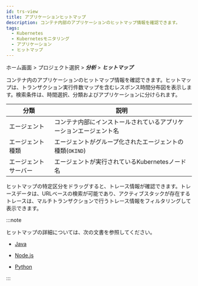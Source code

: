 ```yaml
---
id: trs-view
title: アプリケーションヒットマップ
description: コンテナ内部のアプリケーションのヒットマップ情報を確認できます。
tags:
  - Kubernetes
  - Kubernetesモニタリング
  - アプリケーション
  - ヒットマップ
---
```


ホーム画面 > プロジェクト選択 > **_分析_** > **_ヒットマップ_**

コンテナ内のアプリケーションのヒットマップ情報を確認できます。ヒットマップは、トランザクション実行件数マップを含むレスポンス時間分布図を表示します。検索条件は、時間選択、分類およびアプリケーションに分けられます。

| 分類          | 説明                                              |
| ----------- | ----------------------------------------------- |
| エージェント      | コンテナ内部にインストールされているアプリケーションエージェント名               |
| エージェント種類    | エージェントがグループ化されたエージェントの種類(`OKIND`)               |
| エージェントサーバー  | エージェントが実行されているKubernetesノード名                    |

<ImgLang img='whatap_kubernetes_application_hitmap_transaction.png' desc='ヒットマップトランザクション' />

ヒットマップの特定区分をドラッグすると、トレース情報が確認できます。トレースデータは、URLベースの検索が可能であり、アクティブスタックが存在するトレースは、マルチトランザクションで行うトレース情報をフィルタリングして表示できます。

:::note

ヒットマップの詳細については、次の文書を参照してください。

- [Java](../java/trs-view)

- [Node.js](../nodejs/trs-view)

- [Python](../python/trs-view)

:::
